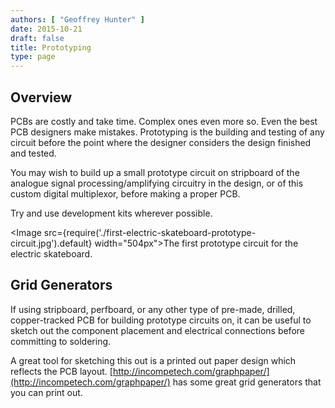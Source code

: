 ```yaml
---
authors: [ "Geoffrey Hunter" ]
date: 2015-10-21
draft: false
title: Prototyping
type: page
---
```


## Overview

PCBs are costly and take time. Complex ones even more so. Even the best PCB designers make mistakes. Prototyping is the building and testing of any circuit before the point where the designer considers the design finished and tested.

You may wish to build up a small prototype circuit on stripboard of the analogue signal processing/amplifying circuitry in the design, or of this custom digital multiplexor, before making a proper PCB.

Try and use development kits wherever possible.

<Image src={require('./first-electric-skateboard-prototype-circuit.jpg').default} width="504px">The first prototype circuit for the electric skateboard.</Image>

## Grid Generators

If using stripboard, perfboard, or any other type of pre-made, drilled, copper-tracked PCB for building prototype circuits on, it can be useful to sketch out the component placement and electrical connections before committing to soldering.

A great tool for sketching this out is a printed out paper design which reflects the PCB layout. [http://incompetech.com/graphpaper/](http://incompetech.com/graphpaper/) has some great grid generators that you can print out.
